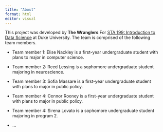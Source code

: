 ```yaml
---
title: "About"
format: html
editor: visual
---
```


This project was developed by **The Wranglers** For [STA 199: Introduction to Data Science](https://sta199-s23-2.github.io/) at Duke University. The team is comprised of the following team members.

-   Team member 1: Elise Nackley is a first-year undergraduate student with plans to major in computer science. 
-   Team member 2: Reed Lessing is a sophomore undergraduate student majoring in neuroscience.
-   Team member 3: Sofia Massare is a first-year undergraduate student with plans to major in public policy. 
-   Team member 4: Connor Rooney is a first-year undergraduate student with plans to major in public policy.
-   Team member 4: Sirena Lovato is a sophomore undergraduate student majoring in program 2.

-   ...
